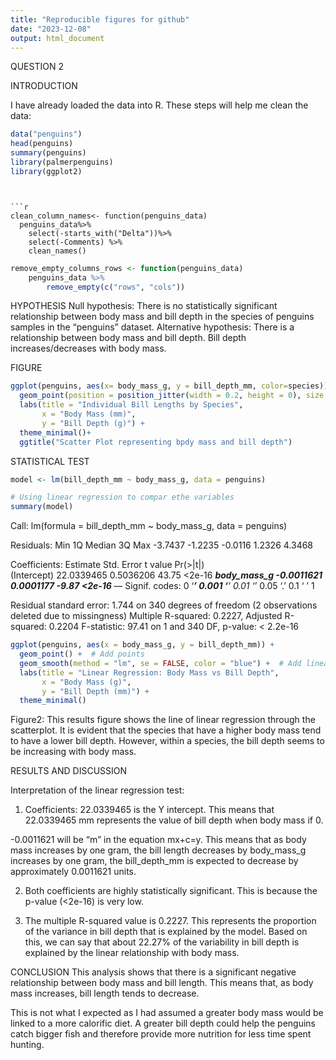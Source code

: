 ---
title: "Reproducible figures for github"
date: "2023-12-08"
output: html_document
---

QUESTION 2


INTRODUCTION

I have already loaded the data into R. These steps will help me clean the data:

```{r}
data("penguins")
head(penguins)
summary(penguins)
library(palmerpenguins)
library(ggplot2)
```

```


```{r}
clean_column_names<- function(penguins_data)
  penguins_data%>%
    select(-starts_with("Delta"))%>%
    select(-Comments) %>%
    clean_names()
```

```{r}
remove_empty_columns_rows <- function(penguins_data)
    penguins_data %>%
        remove_empty(c("rows", "cols"))
```

HYPOTHESIS
Null hypothesis: There is no statistically significant relationship between body mass and bill depth in the species of penguins samples in the "penguins" dataset.
Alternative hypothesis: There is a relationship between body mass and bill depth. Bill depth increases/decreases with body mass.

FIGURE
```{r}
ggplot(penguins, aes(x= body_mass_g, y = bill_depth_mm, color=species)) +
  geom_point(position = position_jitter(width = 0.2, height = 0), size = 3) +
  labs(title = "Individual Bill Lengths by Species",
       x = "Body Mass (mm)",
       y = "Bill Depth (g)") +
  theme_minimal()+
  ggtitle("Scatter Plot representing bpdy mass and bill depth")
```

STATISTICAL TEST

```{r}
model <- lm(bill_depth_mm ~ body_mass_g, data = penguins)

# Using linear regression to compar ethe variables
summary(model)
```


Call:
lm(formula = bill_depth_mm ~ body_mass_g, data = penguins)

Residuals:
    Min      1Q  Median      3Q     Max 
-3.7437 -1.2235 -0.0116  1.2326  4.3468 

Coefficients:
              Estimate Std. Error t value Pr(>|t|)    
(Intercept) 22.0339465  0.5036206   43.75   <2e-16 ***
body_mass_g -0.0011621  0.0001177   -9.87   <2e-16 ***
---
Signif. codes:  0 ‘***’ 0.001 ‘**’ 0.01 ‘*’ 0.05 ‘.’ 0.1 ‘ ’ 1

Residual standard error: 1.744 on 340 degrees of freedom
  (2 observations deleted due to missingness)
Multiple R-squared:  0.2227,	Adjusted R-squared:  0.2204 
F-statistic: 97.41 on 1 and 340 DF,  p-value: < 2.2e-16

```{r}
ggplot(penguins, aes(x = body_mass_g, y = bill_depth_mm)) +
  geom_point() +  # Add points
  geom_smooth(method = "lm", se = FALSE, color = "blue") +  # Add linear regression line
  labs(title = "Linear Regression: Body Mass vs Bill Depth",
       x = "Body Mass (g)",
       y = "Bill Depth (mm)") +
  theme_minimal()
```


Figure2: This results figure shows the line of linear regression through the scatterplot. It is evident that the species that have a higher body mass tend to have a lower bill depth. However, within a species, the bill depth seems to be increasing with body mass. 

RESULTS AND DISCUSSION

Interpretation of the linear regression test:

1. Coefficients: 22.0339465 is the Y intercept. This means that 22.0339465 mm represents the value of bill depth when body mass if 0. 

-0.0011621 will be "m" in the equation mx+c=y. This means that as body mass increases by one gram, the bill length decreases by body_mass_g increases by one gram, the bill_depth_mm is expected to decrease by approximately 0.0011621 units.

2. Both coefficients are highly statistically significant. This is because the p-value (<2e-16) is very low.

3. The multiple R-squared value is 0.2227. This represents the proportion of the variance in bill depth that is explained by the model. Based on this, we can say that about 22.27% of the variability in bill depth is explained by the linear relationship with body mass.

CONCLUSION
This analysis shows that there is a significant negative relationship between body mass and bill length. This means that, as body mass increases, bill length tends to decrease. 

This is not what I expected as I had assumed a greater body mass would be linked to a more calorific diet. A greater bill depth could help the penguins catch bigger fish and therefore provide more nutrition for less time spent hunting. 
